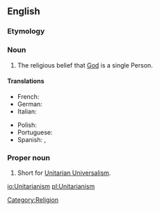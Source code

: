{{wikipedia}}
==English==

===Etymology===
{{suffix|Unitarian|ism}}

===Noun===
{{en-noun|-}}

# The religious belief that [[God]] is a single Person.

====Translations====
{{trans-top|the religious belief that God is a single person}}
* French: {{t|fr|unitarisme|m}}
* German: {{t|de|Unitarismus|m}}
* Italian: {{t|it|unitarianismo|m}}
{{trans-mid}}
* Polish: {{t|pl|unitarianizm|m}}
* Portuguese: {{t|pt|unitarismo|m}}
* Spanish: {{t|es|unitarismo|m}}, {{qualifier|variant}} {{t|es|unitarianismo|m}}
{{trans-bottom}}

===Proper noun===
{{en-proper noun|-}}

# Short for [[Unitarian Universalism]].

[[Category:Religion]]

[[io:Unitarianism]]
[[pl:Unitarianism]]